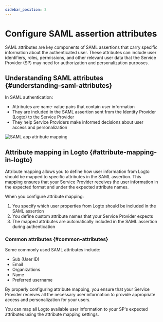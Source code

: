 ```yaml
---
sidebar_position: 2
---
```


# Configure SAML assertion attributes

SAML attributes are key components of SAML assertions that carry specific information about the authenticated user. These attributes can include user identifiers, roles, permissions, and other relevant user data that the Service Provider (SP) may need for authorization and personalization purposes.

## Understanding SAML attributes \{#understanding-saml-attributes}

In SAML authentication:

- Attributes are name-value pairs that contain user information
- They are included in the SAML assertion sent from the Identity Provider (Logto) to the Service Provider
- They help Service Providers make informed decisions about user access and personalization

<img src="/img/assets/attribute-mapping.png" alt="SAML app attribute mapping" />

## Attribute mapping in Logto \{#attribute-mapping-in-logto}

Attribute mapping allows you to define how user information from Logto should be mapped to specific attributes in the SAML assertion. This mapping ensures that your Service Provider receives the user information in the expected format and under the expected attribute names.

When you configure attribute mapping:

1. You specify which user properties from Logto should be included in the SAML assertion
2. You define custom attribute names that your Service Provider expects
3. The mapped attributes are automatically included in the SAML assertion during authentication

### Common attributes \{#common-attributes}

Some commonly used SAML attributes include:

- Sub (User ID)
- Email
- Organizations
- Name
- Preferred username

By properly configuring attribute mapping, you ensure that your Service Provider receives all the necessary user information to provide appropriate access and personalization for your users.

You can map all Logto available user information to your SP's expected attributes using the attribute mapping settings.
